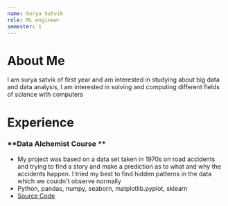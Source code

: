 ```yaml
---
name: Surya Satvik
role: ML engineer
semester: 1
---
```

# About Me
I am surya satvik of first year and am interested in studying about big data and data analysis, I am interested in solving and computing different fields of science with computers

# Experience
### **Data Alchemist Course ** 
- My project was based on a data set taken in 1970s on road accidents and trying to find a story and make a prediction as to what and why the accidents happen. I tried my best to find hidden patterns in the data which we couldn't observe normally 
- Python, pandas, numpy, seaborn, matplotlib.pyplot, sklearn
- [Source Code](https://colab.research.google.com/drive/1dZTAcRkFu36Xi0JekOdyUyhOBtznjl3t#scrollTo=1vWlwx-YZgy) 